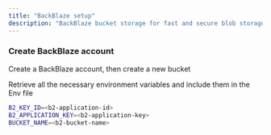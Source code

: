 ```yaml
---
title: "BackBlaze setup"
description: "BackBlaze bucket storage for fast and secure blob storage"
---
```


### Create BackBlaze account

Create a BackBlaze account, then create a new bucket

<Callout icon="key" color="#FFC107" iconType="regular">
  Retrieve all the necessary environment variables and include them in the Env
  file
</Callout>

```bash BackBlaze environment
B2_KEY_ID=<b2-application-id>
B2_APPLICATION_KEY=<b2-application-key>
BUCKET_NAME=<b2-bucket-name>
```
